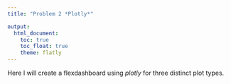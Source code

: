 ```yaml
---
title: "Problem 2 *Plotly*"

output: 
  html_document:
    toc: true
    toc_float: true
    theme: flatly
---
```


Here I will create a flexdashboard using *plotly* for three distinct plot types.






